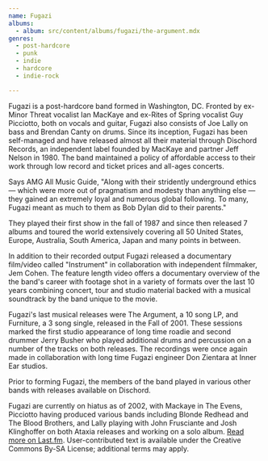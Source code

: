 ```yaml
---
name: Fugazi
albums:
  - album: src/content/albums/fugazi/the-argument.mdx
genres:
  - post-hardcore
  - punk
  - indie
  - hardcore
  - indie-rock

---
```


 
Fugazi is a post-hardcore band formed in Washington, DC. Fronted by ex-Minor Threat vocalist Ian MacKaye and ex-Rites of Spring vocalist Guy Picciotto, both on vocals and guitar, Fugazi also consists of Joe Lally on bass and Brendan Canty on drums. Since its inception, Fugazi has been self-managed and have released almost all their material through Dischord Records, an independent label founded by MacKaye and partner Jeff Nelson in 1980. The band maintained a policy of affordable access to their work through low record and ticket prices and all-ages concerts.

Says AMG All Music Guide, "Along with their stridently underground ethics — which were more out of pragmatism and modesty than anything else — they gained an extremely loyal and numerous global following. To many, Fugazi meant as much to them as Bob Dylan did to their parents." 

They played their first show in the fall of 1987 and since then released 7 albums and toured the world extensively covering all 50 United States, Europe, Australia, South America, Japan and many points in between.

In addition to their recorded output Fugazi released a documentary film/video called "Instrument" in collaboration with independent filmmaker, Jem Cohen. The feature length video offers a documentary overview of the the band's career with footage shot in a variety of formats over the last 10 years combining concert, tour and studio material backed with a musical soundtrack by the band unique to the movie.

Fugazi's last musical releases were The Argument, a 10 song LP, and Furniture, a 3 song single, released in the Fall of 2001. These sessions marked the first studio appearance of long time roadie and second drummer Jerry Busher who played additional drums and percussion on a number of the tracks on both releases. The recordings were once again made in collaboration with long time Fugazi engineer Don Zientara at Inner Ear studios.

Prior to forming Fugazi, the members of the band played in various other bands with releases available on Dischord. 

Fugazi are currently on hiatus as of 2002, with Mackaye in The Evens, Picciotto having produced various bands including Blonde Redhead and The Blood Brothers, and Lally playing with John Frusciante and Josh Klinghoffer on both Ataxia releases and working on a solo album. <a href="https://www.last.fm/music/Fugazi">Read more on Last.fm</a>. User-contributed text is available under the Creative Commons By-SA License; additional terms may apply.
 